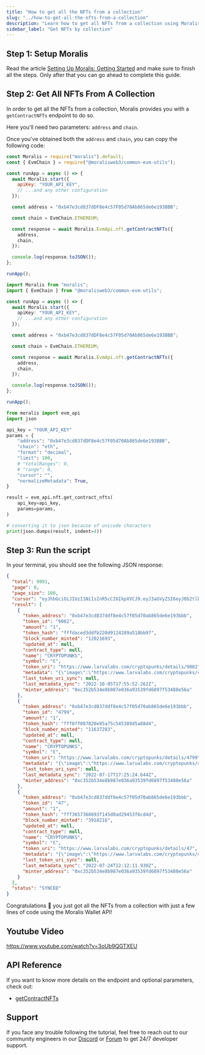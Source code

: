 ```yaml
---
title: "How to get all the NFTs from a collection"
slug: "../how-to-get-all-the-nfts-from-a-collection"
description: "Learn how to get all NFTs from a collection using Moralis Wallet API."
sidebar_label: "Get NFTs by collection"
---
```





## Step 1: Setup Moralis

Read the article [Setting Up Moralis: Getting Started](/web3-data-api/evm/get-your-api-key) and make sure to finish all the steps. Only after that you can go ahead to complete this guide.

## Step 2: Get All NFTs From A Collection

In order to get all the NFTs from a collection, Moralis provides you with a `getContractNFTs` endpoint to do so.

Here you'll need two parameters: `address` and `chain`.

Once you've obtained both the `address` and `chain`, you can copy the following code:


<Tabs groupId="programming-language">
  <TabItem value="javascript" label="index.js (JavaScript)" default>

```javascript index.js
const Moralis = require("moralis").default;
const { EvmChain } = require("@moralisweb3/common-evm-utils");

const runApp = async () => {
  await Moralis.start({
    apiKey: "YOUR_API_KEY",
    // ...and any other configuration
  });

  const address = "0xb47e3cd837dDF8e4c57F05d70Ab865de6e193BBB";

  const chain = EvmChain.ETHEREUM;

  const response = await Moralis.EvmApi.nft.getContractNFTs({
    address,
    chain,
  });

  console.log(response.toJSON());
};

runApp();
```

</TabItem>
<TabItem value="typescript" label="index.ts (TypeScript)">

```typescript index.ts
import Moralis from "moralis";
import { EvmChain } from "@moralisweb3/common-evm-utils";

const runApp = async () => {
  await Moralis.start({
    apiKey: "YOUR_API_KEY",
    // ...and any other configuration
  });

  const address = "0xb47e3cd837dDF8e4c57F05d70Ab865de6e193BBB";

  const chain = EvmChain.ETHEREUM;

  const response = await Moralis.EvmApi.nft.getContractNFTs({
    address,
    chain,
  });

  console.log(response.toJSON());
};

runApp();
```

</TabItem>
<TabItem value="python" label="index.py (Python)">

```python index.py
from moralis import evm_api
import json

api_key = "YOUR_API_KEY"
params = {
    "address": "0xb47e3cd837dDF8e4c57F05d70Ab865de6e193BBB",
    "chain": "eth",
    "format": "decimal",
    "limit": 100,
    # "totalRanges": 0,
    # "range": 0,
    "cursor": "",
    "normalizeMetadata": True,
}

result = evm_api.nft.get_contract_nfts(
    api_key=api_key,
    params=params,
)

# converting it to json because of unicode characters
print(json.dumps(result, indent=4))
```

</TabItem>
</Tabs>

## Step 3: Run the script


<RunTheScript />

In your terminal, you should see the following JSON response:

```json
{
  "total": 9991,
  "page": 0,
  "page_size": 100,
  "cursor": "eyJhbGciOiJIUzI1NiIsInR5cCI6IkpXVCJ9.eyJ3aGVyZSI6eyJ0b2tlbl9hZGRyZXNzIjoiMHhiNDdlM2NkODM3ZGRmOGU0YzU3ZjA1ZDcwYWI4NjVkZTZlMTkzYmJiIn0sInRva2VuX2FkZHJlc3MiOiIweGI0N2UzY2Q4MzdkZGY4ZTRjNTdmMDVkNzBhYjg2NWRlNmUxOTNiYmIiLCJsaW1pdCI6MTAwLCJvZmZzZXQiOjAsIm9yZGVyIjpbXSwicGFnZSI6MSwia2V5IjoiZmQ5MmE0ODg3MmE4NjIwZTFlNmU0NTk3ODZkMTExYWYiLCJ0b3RhbCI6OTk5MSwiaWF0IjoxNjY3ODA4NzcxfQ.9qXwHyyUKJkzrub-ze-q2gm8dC0dy-jvgF0CJrm5piY",
  "result": [
    {
      "token_address": "0xb47e3cd837ddf8e4c57f05d70ab865de6e193bbb",
      "token_id": "9082",
      "amount": "1",
      "token_hash": "fffdaced3ddfb220d9124289a518bb97",
      "block_number_minted": "12021693",
      "updated_at": null,
      "contract_type": null,
      "name": "CRYPTOPUNKS",
      "symbol": "Ͼ",
      "token_uri": "https://www.larvalabs.com/cryptopunks/details/9082",
      "metadata": "{\"image\":\"https://www.larvalabs.com/cryptopunks/cryptopunk9082.webp\",\"name\":\"CryptoPunk 9082\",\"attributes\":[\"Bandana\",\"Big Shades\",\"Shadow Beard\"],\"description\":\"Male\"}",
      "last_token_uri_sync": null,
      "last_metadata_sync": "2022-10-05T17:55:52.262Z",
      "minter_address": "0xc352b534e8b987e036a93539fd6897f53488e56a"
    },
    {
      "token_address": "0xb47e3cd837ddf8e4c57f05d70ab865de6e193bbb",
      "token_id": "4799",
      "amount": "1",
      "token_hash": "fff8ff007820e85a75c545389d5a88d4",
      "block_number_minted": "11637283",
      "updated_at": null,
      "contract_type": null,
      "name": "CRYPTOPUNKS",
      "symbol": "Ͼ",
      "token_uri": "https://www.larvalabs.com/cryptopunks/details/4799",
      "metadata": "{\"image\":\"https://www.larvalabs.com/cryptopunks/cryptopunk4799.webp\",\"name\":\"CryptoPunk 4799\",\"attributes\":[\"Blue Eye Shadow\",\"Black Lipstick\",\"Straight Hair Blonde\",\"Earring\"],\"description\":\"Female\"}",
      "last_token_uri_sync": null,
      "last_metadata_sync": "2022-07-17T17:25:24.644Z",
      "minter_address": "0xc352b534e8b987e036a93539fd6897f53488e56a"
    },
    {
      "token_address": "0xb47e3cd837ddf8e4c57f05d70ab865de6e193bbb",
      "token_id": "47",
      "amount": "1",
      "token_hash": "fff3657368693f145d0ad29453f6cd4d",
      "block_number_minted": "3918216",
      "updated_at": null,
      "contract_type": null,
      "name": "CRYPTOPUNKS",
      "symbol": "Ͼ",
      "token_uri": "https://www.larvalabs.com/cryptopunks/details/47",
      "metadata": "{\"image\":\"https://www.larvalabs.com/cryptopunks/cryptopunk047.webp\",\"name\":\"CryptoPunk 047\",\"attributes\":[\"Knitted Cap\"],\"description\":\"Male\"}",
      "last_token_uri_sync": null,
      "last_metadata_sync": "2022-07-24T12:12:11.930Z",
      "minter_address": "0xc352b534e8b987e036a93539fd6897f53488e56a"
    }
  ],
  "status": "SYNCED"
}
```

Congratulations 🥳 you just got all the NFTs from a collection with just a few lines of code using the Moralis Wallet API!

## Youtube Video

https://www.youtube.com/watch?v=3oUb9QGTXEU

## API Reference

If you want to know more details on the endpoint and optional parameters, check out:


  - <a href="/web3-data-api/evm/reference/get-contract-nfts">getContractNFTs</a>


## Support

If you face any trouble following the tutorial, feel free to reach out to our community engineers in our [Discord](https://moralis.io/discord) or [Forum](https://forum.moralis.io) to get 24/7 developer support.
